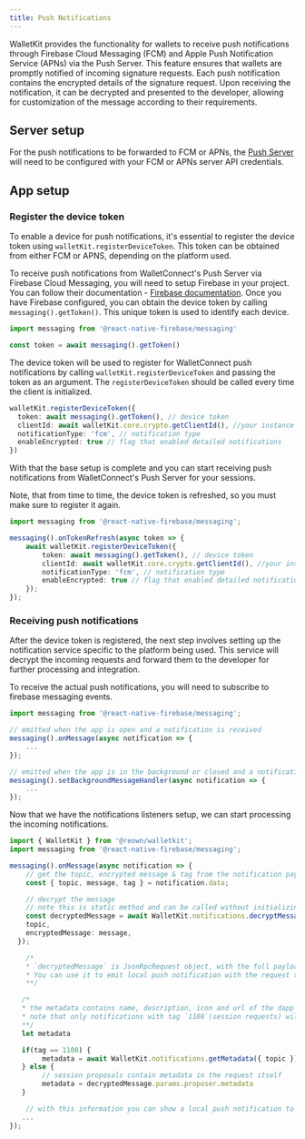 ```yaml
---
title: Push Notifications
---
```


WalletKit provides the functionality for wallets to receive push notifications through Firebase Cloud Messaging (FCM) and Apple Push Notification Service (APNs) via the Push Server. This feature ensures that wallets are promptly notified of incoming signature requests. Each push notification contains the encrypted details of the signature request. Upon receiving the notification, it can be decrypted and presented to the developer, allowing for customization of the message according to their requirements.

## Server setup

For the push notifications to be forwarded to FCM or APNs, the [Push Server](../../../advanced/push-server) will need to be configured with your FCM or APNs server API credentials.

## App setup

### Register the device token

To enable a device for push notifications, it's essential to register the device token using `walletKit.registerDeviceToken`. This token can be obtained from either FCM or APNS, depending on the platform used.

To receive push notifications from WalletConnect's Push Server via Firebase Cloud Messaging, you will need to setup Firebase in your project. 
You can follow their documentation - [Firebase documentation](https://rnfirebase.io/messaging/usage#installation). 
Once you have Firebase configured, you can obtain the device token by calling `messaging().getToken()`. This unique token is used to identify each device.

```ts
import messaging from '@react-native-firebase/messaging'

const token = await messaging().getToken()
```

The device token will be used to register for WalletConnect push notifications by calling `walletKit.registerDeviceToken` and passing the token as an argument.
The `registerDeviceToken` should be called every time the client is initialized.

```ts
walletKit.registerDeviceToken({
  token: await messaging().getToken(), // device token
  clientId: await walletKit.core.crypto.getClientId(), //your instance clientId
  notificationType: 'fcm', // notification type
  enableEncrypted: true // flag that enabled detailed notifications
})
```

With that the base setup is complete and you can start receiving push notifications from WalletConnect's Push Server for your sessions.

Note, that from time to time, the device token is refreshed, so you must make sure to register it again.

```ts
import messaging from '@react-native-firebase/messaging';

messaging().onTokenRefresh(async token => {
    await walletKit.registerDeviceToken({
        token: await messaging().getToken(), // device token
        clientId: await walletKit.core.crypto.getClientId(), //your instance clientId
        notificationType: 'fcm', // notification type
        enableEncrypted: true // flag that enabled detailed notifications
    });
});
```

### Receiving push notifications

After the device token is registered, the next step involves setting up the notification service specific to the platform being used. This service will decrypt the incoming requests and forward them to the developer for further processing and integration.

To receive the actual push notifications, you will need to subscribe to firebase messaging events.

```ts
import messaging from '@react-native-firebase/messaging';

// emitted when the app is open and a notification is received
messaging().onMessage(async notification => {
    ...
});

// emitted when the app is in the background or closed and a notification is received
messaging().setBackgroundMessageHandler(async notification => {
    ...
});

```

Now that we have the notifications listeners setup, we can start processing the incoming notifications.

```ts
import { WalletKit } from '@reown/walletkit';
import messaging from '@react-native-firebase/messaging';

messaging().onMessage(async notification => {
    // get the topic, encrypted message & tag from the notification payload
    const { topic, message, tag } = notification.data;

    // decrypt the message
    // note this is static method and can be called without initializing the walletKit
    const decryptedMessage = await WalletKit.notifications.decryptMessage({
    topic,
    encryptedMessage: message,
  });

    /*
    * `decryptedMessage` is JsonRpcRequest object, with the full payload of the incoming request such as method, params, id, etc.
    * You can use it to emit local push notification with the request to the user and ask for their approval.
    **/

   /*
   * the metadata contains name, description, icon and url of the dapp that initiated the request
   * note that only notifications with tag `1108`(session requests) will have metadata,
   **/
   let metadata

   if(tag == 1108) {
        metadata = await WalletKit.notifications.getMetadata({ topic });
   } else {
        // session proposals contain metadata in the request itself
        metadata = decryptedMessage.params.proposer.metadata
   }

    // with this information you can show a local push notification to the user
   ...
});
```
